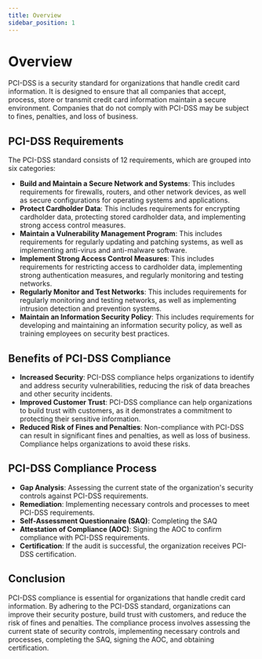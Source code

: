 ```yaml
---
title: Overview
sidebar_position: 1
---
```


# Overview

PCI-DSS is a security standard for organizations that handle credit card information. It is designed to ensure that all companies that accept, process, store or transmit credit card information maintain a secure environment. Companies that do not comply with PCI-DSS may be subject to fines, penalties, and loss of business.

## PCI-DSS Requirements

The PCI-DSS standard consists of 12 requirements, which are grouped into six categories:
- **Build and Maintain a Secure Network and Systems**: This includes requirements for firewalls, routers, and other network devices, as well as secure configurations for operating systems and applications.
- **Protect Cardholder Data**: This includes requirements for encrypting cardholder data, protecting stored cardholder data, and implementing strong access control measures.
- **Maintain a Vulnerability Management Program**: This includes requirements for regularly updating and patching systems, as well as implementing anti-virus and anti-malware software.
- **Implement Strong Access Control Measures**: This includes requirements for restricting access to cardholder data, implementing strong authentication measures, and regularly monitoring and testing networks.
- **Regularly Monitor and Test Networks**: This includes requirements for regularly monitoring and testing networks, as well as implementing intrusion detection and prevention systems.
- **Maintain an Information Security Policy**: This includes requirements for developing and maintaining an information security policy, as well as training employees on security best practices.
## Benefits of PCI-DSS Compliance
- **Increased Security**: PCI-DSS compliance helps organizations to identify and address security vulnerabilities, reducing the risk of data breaches and other security incidents.
- **Improved Customer Trust**: PCI-DSS compliance can help organizations to build trust with customers, as it demonstrates a commitment to protecting their sensitive information.
- **Reduced Risk of Fines and Penalties**: Non-compliance with PCI-DSS can result in significant fines and penalties, as well as loss of business. Compliance helps organizations to avoid these risks.

## PCI-DSS Compliance Process

- **Gap Analysis**: Assessing the current state of the organization's security controls against PCI-DSS requirements.
- **Remediation**: Implementing necessary controls and processes to meet PCI-DSS requirements.
- **Self-Assessment Questionnaire (SAQ)**: Completing the SAQ
- **Attestation of Compliance (AOC)**: Signing the AOC to confirm compliance with PCI-DSS requirements.
- **Certification**: If the audit is successful, the organization receives PCI-DSS certification.

## Conclusion

PCI-DSS compliance is essential for organizations that handle credit card information. By adhering to the PCI-DSS standard, organizations can improve their security posture, build trust with customers, and reduce the risk of fines and penalties. The compliance process involves assessing the current state of security controls, implementing necessary controls and processes, completing the SAQ, signing the AOC, and obtaining certification.